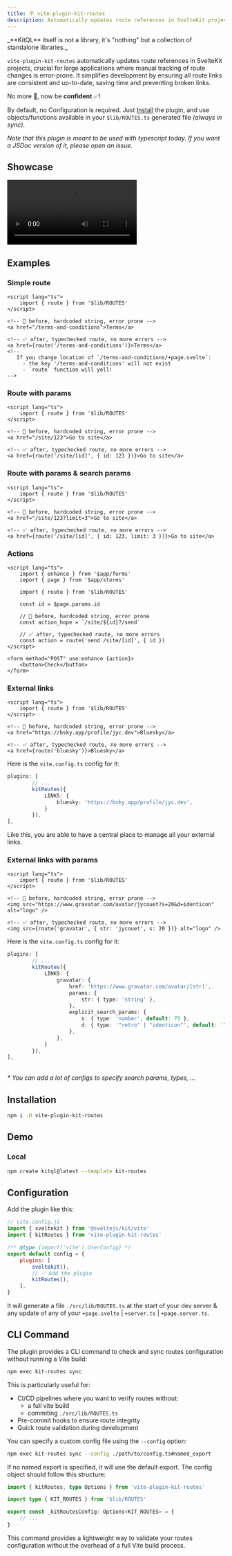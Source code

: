 ```yaml
---
title: 🪧 vite-plugin-kit-routes
description: Automatically updates route references in SvelteKit projects
---
```



<Aside type="tip">
	_**KitQL** itself is not a library, it's "nothing" but a collection of standalone libraries._
</Aside>

`vite-plugin-kit-routes` automatically updates route references in SvelteKit projects, crucial for
large applications where manual tracking of route changes is error-prone. It simplifies development
by ensuring all route links are consistent and up-to-date, saving time and preventing broken links.

No more 🤞, now be **confident** ✅!

By default, no Configuration is required. Just [Install](#installation) the plugin, and use
objects/functions available in your `$lib/ROUTES.ts` generated file _(always in sync)_.

_Note that this plugin is meant to be used with typescript today. If you want a JSDoc version of it,
please open an issue._

## Showcase


<Video
	src="https://www.youtube.com/embed/GH5NxbdCZ74?start=489"
	title="KitQL - vite-plugin-kit-routes"
	ratio="16:9"
	allowfullscreen
/>

## Examples

### Simple route

```svelte
<script lang="ts">
	import { route } from '$lib/ROUTES'
</script>

<!-- 🤞 before, hardcoded string, error prone -->
<a href="/terms-and-conditions">Terms</a>

<!-- ✅ after, typechecked route, no more errors -->
<a href={route('/terms-and-conditions')}>Terms</a>
<!--
   If you change location of `/terms-and-conditions/+page.svelte`:
     - the key '/terms-and-conditions' will not exist
     - `route` function will yell!
-->
```

### Route with params

```svelte
<script lang="ts">
	import { route } from '$lib/ROUTES'
</script>

<!-- 🤞 before, hardcoded string, error prone -->
<a href="/site/123">Go to site</a>

<!-- ✅ after, typechecked route, no more errors -->
<a href={route('/site/[id]', { id: 123 })}>Go to site</a>
```

### Route with params & search params

```svelte
<script lang="ts">
	import { route } from '$lib/ROUTES'
</script>

<!-- 🤞 before, hardcoded string, error prone -->
<a href="/site/123?limit=3">Go to site</a>

<!-- ✅ after, typechecked route, no more errors -->
<a href={route('/site/[id]', { id: 123, limit: 3 })}>Go to site</a>
```

### Actions

```svelte
<script lang="ts">
	import { enhance } from '$app/forms'
	import { page } from '$app/stores'

	import { route } from '$lib/ROUTES'

	const id = $page.params.id

	// 🤞 before, hardcoded string, error prone
	const action_hope = `/site/${id}?/send`

	// ✅ after, typechecked route, no more errors
	const action = route('send /site/[id]', { id })
</script>

<form method="POST" use:enhance {action}>
	<button>Check</button>
</form>
```

### External links

```svelte
<script lang="ts">
	import { route } from '$lib/ROUTES'
</script>

<!-- 🤞 before, hardcoded string, error prone -->
<a href="https://bsky.app/profile/jyc.dev">Bluesky</a>

<!-- ✅ after, typechecked route, no more errors -->
<a href={route('bluesky')}>Bluesky</a>
```

Here is the `vite.config.ts` config for it:

```ts
plugins: [
		// ...
		kitRoutes({
			LINKS: {
				bluesky: 'https://bsky.app/profile/jyc.dev',
			}
		}),
],
```

Like this, you are able to have a central place to manage all your external links.

### External links with params

```svelte
<script lang="ts">
	import { route } from '$lib/ROUTES'
</script>

<!-- 🤞 before, hardcoded string, error prone -->
<img src="https://www.gravatar.com/avatar/jycouet?s=20&d=identicon" alt="logo" />

<!-- ✅ after, typechecked route, no more errors -->
<img src={route('gravatar', { str: 'jycouet', s: 20 })} alt="logo" />
```

Here is the `vite.config.ts` config for it:

```ts
plugins: [
		// ...
		kitRoutes({
			LINKS: {
				gravatar: {
					href: 'https://www.gravatar.com/avatar/[str]',
					params: {
						str: { type: 'string' },
					},
					explicit_search_params: {
						s: { type: 'number', default: 75 },
						d: { type: '"retro" | "identicon"', default: '"identicon"' },
					},
				},
			}
		}),
],
```

<br />
<em>* You can add a lot of configs to specify search params, types, ...</em>

## Installation

```sh
npm i -D vite-plugin-kit-routes
```

## Demo

### Local

```bash
npm create kitql@latest --template kit-routes
```

## Configuration

Add the plugin like this:

```js
// vite.config.js
import { sveltekit } from '@sveltejs/kit/vite'
import { kitRoutes } from 'vite-plugin-kit-routes'

/** @type {import('vite').UserConfig} */
export default config = {
	plugins: [
		sveltekit(),
		// ✅ Add the plugin
		kitRoutes(),
	],
}
```

It will generate a file `./src/lib/ROUTES.ts` at the start of your dev server & any update of any of
your `+page.svelte` | `+server.ts` | `+page.server.ts`.

## CLI Command

The plugin provides a CLI command to check and sync routes configuration without running a Vite
build:

```bash
npm exec kit-routes sync
```

This is particularly useful for:

- CI/CD pipelines where you want to verify routes without:
  - a full vite build
  - commiting `./src/lib/ROUTES.ts`
- Pre-commit hooks to ensure route integrity
- Quick route validation during development

You can specify a custom config file using the `--config` option:

```bash
npm exec kit-routes sync --config ./path/to/config.ts#named_export
```

If no named export is specified, it will use the default export. The config object should follow
this structure:

```ts
import { kitRoutes, type Options } from 'vite-plugin-kit-routes'

import type { KIT_ROUTES } from '$lib/ROUTES'

export const _kitRoutesConfig: Options<KIT_ROUTES> = {
	// ...
}
```

This command provides a lightweight way to validate your routes configuration without the overhead
of a full Vite build process.

